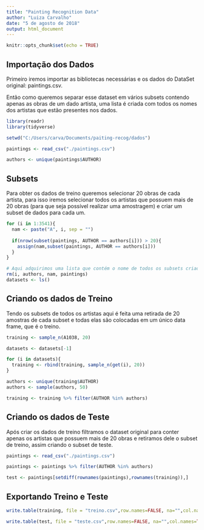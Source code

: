 ```yaml
---
title: "Painting Recognition Data"
author: "Luiza Carvalho"
date: "5 de agosto de 2018"
output: html_document
---
```


```r
knitr::opts_chunk$set(echo = TRUE)
```

## Importação dos Dados

Primeiro iremos importar as bibliotecas necessárias e os dados do DataSet original: paintings.csv.

Então como queremos separar esse dataset em vários subsets contendo apenas as obras de um dado artista, uma lista é criada com todos os nomes dos artistas que estão presentes nos dados. 

```r
library(readr)
library(tidyverse)

setwd("C:/Users/carva/Documents/paiting-recog/dados")

paintings <- read_csv("./paintings.csv")

authors <- unique(paintings$AUTHOR)

```

## Subsets

Para obter os dados de treino queremos selecionar 20 obras de cada artista, para isso iremos selecionar todos os artistas que possuem mais de 20 obras (para que seja possível realizar uma amostragem) e criar um subset de dados para cada um.

```r

for (i in 1:3541){
  nam <- paste("A", i, sep = "")
  
  if(nrow(subset(paintings, AUTHOR == authors[i])) > 20){
    assign(nam,subset(paintings, AUTHOR == authors[i]))
  }
}

# Aqui adquirimos uma lista que contém o nome de todos os subsets criados
rm(i, authors, nam, paintings)
datasets <- ls()

```

## Criando os dados de Treino

Tendo os subsets de todos os artistas aqui é feita uma retirada de 20 amostras de cada subset e todas elas são colocadas em um único data frame, que é o treino. 

```r

training <- sample_n(A1038, 20)

datasets <- datasets[-1]

for (i in datasets){
  training <- rbind(training, sample_n(get(i), 20))
}

authors <- unique(training$AUTHOR)
authors <- sample(authors, 50)

training <- training %>% filter(AUTHOR %in% authors)

```

## Criando os dados de Teste

Após criar os dados de treino filtramos o dataset original para conter apenas os artistas que possuem mais de 20 obras e retiramos dele o subset de treino, assim criando o subset de teste.

```r

paintings <- read_csv("./paintings.csv")

paintings <- paintings %>% filter(AUTHOR %in% authors)

test <- paintings[setdiff(rownames(paintings),rownames(training)),]

```

## Exportando Treino e Teste

```r

write.table(training, file = "treino.csv",row.names=FALSE, na="",col.names=TRUE, sep=";")

write.table(test, file = "teste.csv",row.names=FALSE, na="",col.names=TRUE, sep=";")

```